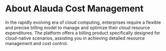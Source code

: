
# About Alauda Cost Management

In the rapidly evolving era of cloud computing, enterprises require a flexible and precise billing model to manage and optimize their cloud resource expenditures. The platform offers a billing product specifically designed for cloud-native scenarios, assisting you in achieving detailed resource management and cost control.

<ExternalSite name="costmanagement" />
